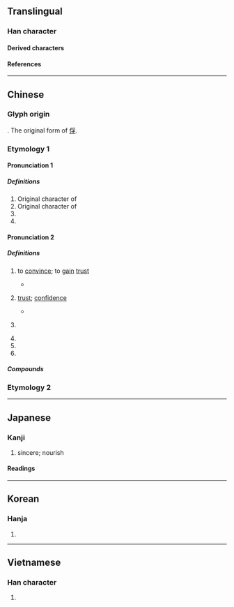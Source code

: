 {{also|俘|孵}}
{{character info}}
==Translingual==

===Han character===
{{Han char|rn=39|rad=子|as=04|sn=7|four=20407|canj=BND|ids=⿱爫子}}

====Derived characters====
{{lang|mul|[[乳]] [[俘]] [[浮]] [[郛]] [[桴]] [[稃]] [[殍]] [[蜉]] [[艀]] [[孵]] [[烰]]}}

====References====
{{Han ref|kx=0278.060|dkj=06948|dj=0545.130|hdz=21012.060|uh=5B5A}}

----

==Chinese==
{{zh-forms}}

===Glyph origin===
{{Han etym}}

{{Han compound|爪|子}}. The original form of [[俘]].

===Etymology 1===

====Pronunciation 1====
{{zh-pron
|m=fū
|c=fu1
|mc=y
|oc=y
|cat=v,n
}}

=====Definitions=====
{{zh-hanzi}}

# Original character of {{zh-l|俘}}
# Original character of {{zh-l|蜉}}
# {{zh-alt-form|孵}}
# {{zh-alt-form|稃}}

====Pronunciation 2====
{{zh-pron
|m=fú
|c=fu1
|cat=
}}

=====Definitions=====
{{zh-hanzi}}

# {{lb|zh|literary}} to [[convince]]; to [[gain]] [[trust]]
#: {{zh-x|深孚眾望|to enjoy great popularity}}
#* {{zh-x|小信 未 孚，神 弗 福 也。|Such paltry faith '''wins''' no '''trust'''. The gods will not bless you.|ref=Zuozhuan}}
# {{lb|zh|literary}} [[trust]]; [[confidence]]
#* {{zh-x|成 王 之 孚、下土 之 式。|He secured the '''confidence''' due to a king,<br>And became the pattern of all below him.|ref=Shijing}}
# {{lb|zh|used in oracle bone}} {{zh-alt-form|俘}}
# {{zh-alt-form|浮}}
# {{zh-alt-form|莩}}
# {{zh-alt-form|付}}

=====Compounds=====
{{zh-der|中孚|孚乳|情孚意合|孚眾望|孚佑|美孚燈|簡孚|阮孚蠟屐|美孚油}}

===Etymology 2===
{{zh-see|孵|ss}}

----

==Japanese==

===Kanji===
{{ja-kanji|grade=|rs=子04}}

# sincere; nourish

====Readings====
{{ja-readings
|goon=ふ
|kanon=ふ
|kun=たまご-, はぐく-む
|nanori=たか, とおる, まこと, まさ
}}

----

==Korean==

===Hanja===
{{ko-hanja|부}}

# {{rfdef|ko|sort=子04}}

----

==Vietnamese==

===Han character===
{{vi-readings|rs=子04|reading=[[phu]], [[phù]]}}

# {{rfdef|vi|sort=子04}}

{{cln|vi|Han tu}}